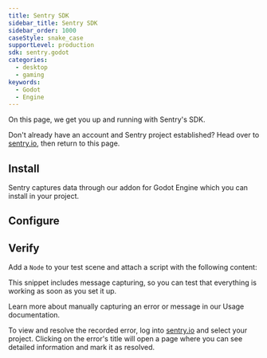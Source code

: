 ```yaml
---
title: Sentry SDK
sidebar_title: Sentry SDK
sidebar_order: 1000
caseStyle: snake_case
supportLevel: production
sdk: sentry.godot
categories:
  - desktop
  - gaming
keywords:
  - Godot
  - Engine
---
```


<PlatformContent includePath="getting-started-primer" />

On this page, we get you up and running with Sentry's SDK.

Don't already have an account and Sentry project established? Head over to [sentry.io](https://sentry.io/signup/), then return to this page.

## Install

Sentry captures data through our addon for Godot Engine which you can install in your project.

<PlatformContent includePath="getting-started-install" />

## Configure

<PlatformContent includePath="getting-started-config" />

## Verify

Add a `Node` to your test scene and attach a script with the following content:

<PlatformContent includePath="getting-started-verify" />

This snippet includes message capturing, so you can test that everything is working as soon as you set it up.

<Alert>

Learn more about manually capturing an error or message in our <PlatformLink to="/usage/">Usage documentation</PlatformLink>.

</Alert>

To view and resolve the recorded error, log into [sentry.io](https://sentry.io) and select your project. Clicking on the error's title will open a page where you can see detailed information and mark it as resolved.

